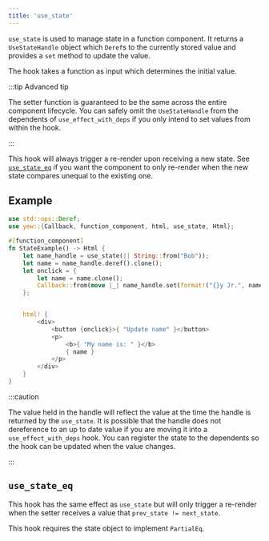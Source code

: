```yaml
---
title: 'use_state'
---
```


`use_state` is used to manage state in a function component.
It returns a `UseStateHandle` object which `Deref`s to the currently stored value
and provides a `set` method to update the value.

The hook takes a function as input which determines the initial value.

:::tip Advanced tip

The setter function is guaranteed to be the same across the entire
component lifecycle. You can safely omit the `UseStateHandle` from the
dependents of `use_effect_with_deps` if you only intend to set
values from within the hook.

:::

This hook will always trigger a re-render upon receiving a new state. See
[`use_state_eq`](#use_state_eq) if you want the component to only
re-render when the new state compares unequal to the existing one.

## Example

```rust
use std::ops::Deref;
use yew::{Callback, function_component, html, use_state, Html};

#[function_component]
fn StateExample() -> Html {
    let name_handle = use_state(|| String::from("Bob"));
    let name = name_handle.deref().clone();
    let onclick = {
        let name = name.clone();
        Callback::from(move |_| name_handle.set(format!("{}y Jr.", name)))
    };


    html! {
        <div>
            <button {onclick}>{ "Update name" }</button>
            <p>
                <b>{ "My name is: " }</b>
                { name }
            </p>
        </div>
    }
}
```

:::caution

The value held in the handle will reflect the value at the time the
handle is returned by the `use_state`. It is possible that the handle
does not dereference to an up to date value if you are moving it into a
`use_effect_with_deps` hook. You can register the
state to the dependents so the hook can be updated when the value changes.

:::

## `use_state_eq`

This hook has the same effect as `use_state` but will only trigger a
re-render when the setter receives a value that `prev_state != next_state`.

This hook requires the state object to implement `PartialEq`.

